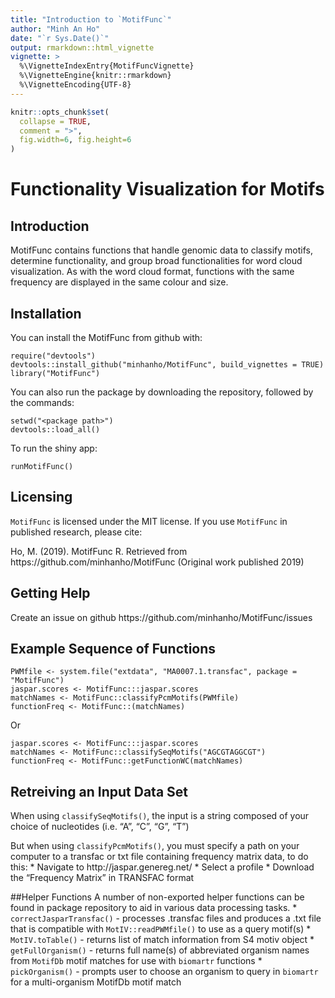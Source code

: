 ```yaml
---
title: "Introduction to `MotifFunc`"
author: "Minh An Ho"
date: "`r Sys.Date()`"
output: rmarkdown::html_vignette
vignette: >
  %\VignetteIndexEntry{MotifFuncVignette}
  %\VignetteEngine{knitr::rmarkdown}
  %\VignetteEncoding{UTF-8}
---
```


```r
knitr::opts_chunk$set(
  collapse = TRUE,
  comment = ">",
  fig.width=6, fig.height=6
)
```

# Functionality Visualization for Motifs

## Introduction

MotifFunc contains functions that handle genomic data to classify motifs, determine functionality, and group broad functionalities for word cloud visualization. As with the word cloud format, functions with the same frequency are displayed in the same colour and size.

## Installation

You can install the MotifFunc from github with:

``` 
require("devtools")
devtools::install_github("minhanho/MotifFunc", build_vignettes = TRUE)
library("MotifFunc")
```

You can also run the package by downloading the repository, followed by the commands:
``` 
setwd("<package path>")
devtools::load_all()
``` 

To run the shiny app:

``` 
runMotifFunc()
``` 

## Licensing 
`MotifFunc` is licensed under the MIT license. If you use `MotifFunc` in published research, please cite:

Ho, M. (2019). MotifFunc R. Retrieved from https://github.com/minhanho/MotifFunc (Original work published 2019)

## Getting Help
Create an issue on github https://github.com/minhanho/MotifFunc/issues


## Example Sequence of Functions
```
PWMfile <- system.file("extdata", "MA0007.1.transfac", package = "MotifFunc")
jaspar.scores <- MotifFunc:::jaspar.scores
matchNames <- MotifFunc::classifyPcmMotifs(PWMfile)
functionFreq <- MotifFunc::(matchNames)
```
Or

```
jaspar.scores <- MotifFunc:::jaspar.scores
matchNames <- MotifFunc::classifySeqMotifs("AGCGTAGGCGT")
functionFreq <- MotifFunc::getFunctionWC(matchNames)
```

## Retreiving an Input Data Set
When using `classifySeqMotifs()`, the input is a string composed of your choice of nucleotides (i.e. "A", "C", "G", "T")

But when using `classifyPcmMotifs()`, you must specify a path on your computer to a transfac or txt file containing frequency matrix data, to do this:
* Navigate to http://jaspar.genereg.net/
* Select a profile
* Download the "Frequency Matrix" in TRANSFAC format

##Helper Functions
A number of non-exported helper functions can be found in package repository to aid in various data processing tasks.
* `correctJasparTransfac()` - processes .transfac files and produces a .txt file that is compatible with `MotIV::readPWMfile()` to use as a query motif(s)
* `MotIV.toTable()` - returns list of match information from S4 motiv object
* `getFullOrganism()` - returns full name(s) of abbreviated organism names from `MotifDb` motif matches for use with `biomartr` functions
* `pickOrganism()` - prompts user to choose an organism to query in `biomartr` for a multi-organism MotifDb motif match


